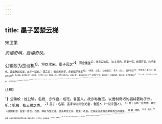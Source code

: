 ```yaml
---
---
---
```

title: 墨子罢楚云梯
---



宋卫策

*前幅奇峭，后幅奇快。*

公输般为楚设机<sup>1】，将以攻宋。墨子闻之<sup>2】，百舍重茧<sup>3】，往见公输般。（四字添色。百里一宿，经历百宿，约千里也。足底肿起如茧，止非一层也。）谓之曰：“吾自宋闻子。吾欲藉子杀王<sup>4】。”（峭甚，斗甚。）公输般曰：“吾义（句。），固不杀王<sup>5】。”（亦峭甚。）墨子曰：“闻公为云梯<sup>6】，将以攻宋。宋何罪之有？（句句峭。）义不杀王（句。）而攻国，（句。）是不杀少而杀众。（奇峭之至！）敢问攻宋何义也？”（便借他“义”字，奇峭之至！）公输般服焉，请见之王。
墨子见楚王曰<sup>7】：“今有人于此，（又斗又峭。）舍其文轩<sup>8】，邻有敝舆而欲窃之<sup>9】；舍其锦绣<sup>10】，邻有短褐而欲窃之<sup>17】；舍其粱肉<sup>12】，邻有糟糠而欲窃之。此为何若人也？（般为云梯攻宋，如此文字，翟亦为云梯救宋也。）王曰：“必为有窃疾矣<sup>13】3。”
墨子曰：“荆之地方五千里，宋方五百里，此犹文轩之与敝舆也。荆有云梦，犀兕麋鹿盈之<sup>14】，江、汉鱼鳖鼋鼍为天下饶<sup>15】，宋所谓无雉兔鲋鱼者也<sup>16】，此犹粱肉之与糟糠也。荆有长松、文梓、楩、柟、豫樟<sup>17】，宋无长木，此犹锦绣之与短褐也。臣以王吏之攻宋，为与此同类也。”（便如瀑水倒悬直下，文之奇快，一至于此。）王曰：“善哉！请无攻宋。”（四字亦峭。）

<sup>注释】

<sup>1】公输般：姓公输，名般，亦作盘，或班。鲁国人，故亦称鲁班。以善制奇巧的器械著称于世。机：机械，指云梯之类。
<sup>2】墨子：名翟，墨家学派的创始者，鲁国人（一说宋国人）。
<sup>3】舍：古称一宿为舍。姚宏
《战国策注》百里一舍也。百舍，即有万里之遥，显系夸张之词。重茧：老茧。此指足因走路远摩擦而生的硬皮。
<sup>4】藉：借助。
<sup>5】固：确实。
<sup>6】云梯：攻城时用来攀登城墙的长梯。因梯长而高，上至于云，故叫云梯。
<sup>7】楚王：指楚惠王。
<sup>8】舍：舍弃。文轩：饰有文采的车子。
<sup>9】敝舆：破车。
<sup>10】锦绣：指华丽的衣服。
<sup>11】短褐：粗布短袄。
<sup>12】粱肉：精美的饭菜。
<sup>13】窃疾：嗜好偷窃的怪毛病。
<sup>14】盈：充满。
<sup>13】鼋：俗名癞头鼋，比鳌大。鼍（tuó驼）：俗名猪婆龙，又称扬子鳄。饶：富。
<sup>16】鲋（fù付）鱼：鲫鱼。
<sup>17】文梓：即梓树，因木质纹理细密，故叫文梓。楩（pián骈）；即黄楩木。柟：即楠木。豫樟：即樟树。